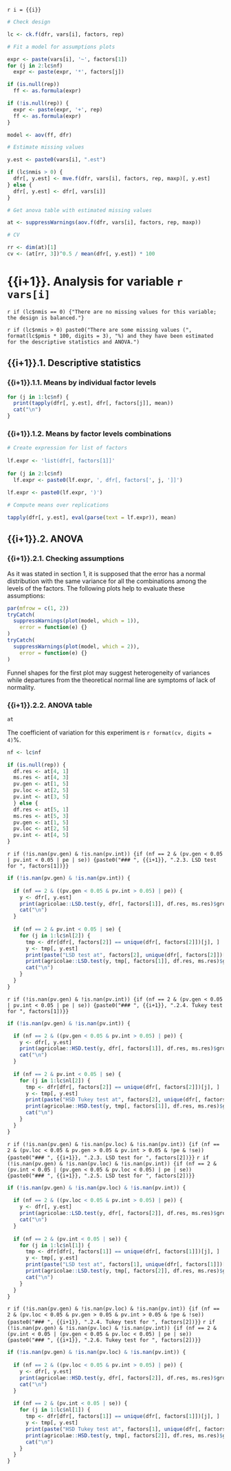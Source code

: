 `r i = {{i}}`

```r
# Check design

lc <- ck.f(dfr, vars[i], factors, rep)

# Fit a model for assumptions plots

expr <- paste(vars[i], '~', factors[1])
for (j in 2:lc$nf)
  expr <- paste(expr, '*', factors[j])

if (is.null(rep))
  ff <- as.formula(expr)

if (!is.null(rep)) {
  expr <- paste(expr, '+', rep)
  ff <- as.formula(expr)
}

model <- aov(ff, dfr)

# Estimate missing values

y.est <- paste0(vars[i], ".est")

if (lc$nmis > 0) {
  dfr[, y.est] <- mve.f(dfr, vars[i], factors, rep, maxp)[, y.est]
} else {
  dfr[, y.est] <- dfr[, vars[i]]
}

# Get anova table with estimated missing values

at <- suppressWarnings(aov.f(dfr, vars[i], factors, rep, maxp))

# CV

rr <- dim(at)[1]
cv <- (at[rr, 3])^0.5 / mean(dfr[, y.est]) * 100
```
    
# {{i+1}}. Analysis for variable `r vars[i]`

`r if (lc$nmis == 0) {"There are no missing values for this variable; the design is balanced."}`

`r if (lc$nmis > 0) paste0("There are some missing values (", format(lc$pmis * 100, digits = 3), "%) and they have been estimated for the descriptive statistics and ANOVA.")`

## {{i+1}}.1. Descriptive statistics

### {{i+1}}.1.1. Means by individual factor levels

```r
for (j in 1:lc$nf) {
  print(tapply(dfr[, y.est], dfr[, factors[j]], mean))
  cat("\n")
}
```

### {{i+1}}.1.2. Means by factor levels combinations

```r
# Create expression for list of factors
  
lf.expr <- 'list(dfr[, factors[1]]'
  
for (j in 2:lc$nf)
  lf.expr <- paste0(lf.expr, ', dfr[, factors[', j, ']]')
  
lf.expr <- paste0(lf.expr, ')')

# Compute means over replications

tapply(dfr[, y.est], eval(parse(text = lf.expr)), mean)
```

## {{i+1}}.2. ANOVA

### {{i+1}}.2.1. Checking assumptions

As it was stated in section 1, it is supposed that the error has a normal distribution with the same variance for all the combinations among the levels of the factors. The following plots help to evaluate these assumptions:

```r
par(mfrow = c(1, 2))
tryCatch(
  suppressWarnings(plot(model, which = 1)),
    error = function(e) {}
)
tryCatch(
  suppressWarnings(plot(model, which = 2)),
    error = function(e) {}
)
```

Funnel shapes for the first plot may suggest heterogeneity of variances while departures from the theoretical normal line are symptoms of lack of normality.

### {{i+1}}.2.2. ANOVA table

```r
at
```

The coefficient of variation for this experiment is `r format(cv, digits = 4)`%.

```r
nf <- lc$nf

if (is.null(rep)) {
  df.res <- at[4, 1]
  ms.res <- at[4, 3]
  pv.gen <- at[1, 5]
  pv.loc <- at[2, 5]
  pv.int <- at[3, 5]
  } else {
  df.res <- at[5, 1]
  ms.res <- at[5, 3]
  pv.gen <- at[1, 5]
  pv.loc <- at[2, 5]
  pv.int <- at[4, 5]
}
```

`r if (!is.nan(pv.gen) & !is.nan(pv.int)) {if (nf == 2 & (pv.gen < 0.05 | pv.int < 0.05 | pe | se)) {paste0("### ", {{i+1}}, ".2.3. LSD test for ", factors[1])}}`

```r
if (!is.nan(pv.gen) & !is.nan(pv.int)) {
  
  if (nf == 2 & ((pv.gen < 0.05 & pv.int > 0.05) | pe)) {
    y <- dfr[, y.est]
    print(agricolae::LSD.test(y, dfr[, factors[1]], df.res, ms.res)$groups)
    cat("\n")
  }
  
  if (nf == 2 & pv.int < 0.05 | se) {
    for (j in 1:lc$nl[2]) {
      tmp <- dfr[dfr[, factors[2]] == unique(dfr[, factors[2]])[j], ]
      y <- tmp[, y.est]
      print(paste("LSD test at", factors[2], unique(dfr[, factors[2]])[j]))
      print(agricolae::LSD.test(y, tmp[, factors[1]], df.res, ms.res)$groups)
      cat("\n")
    }
  }
}
```

`r if (!is.nan(pv.gen) & !is.nan(pv.int)) {if (nf == 2 & (pv.gen < 0.05 | pv.int < 0.05 | pe | se)) {paste0("### ", {{i+1}}, ".2.4. Tukey test for ", factors[1])}}`

```r
if (!is.nan(pv.gen) & !is.nan(pv.int)) {

  if (nf == 2 & ((pv.gen < 0.05 & pv.int > 0.05) | pe)) {
    y <- dfr[, y.est]
    print(agricolae::HSD.test(y, dfr[, factors[1]], df.res, ms.res)$groups)
    cat("\n")
  }
  
  if (nf == 2 & pv.int < 0.05 | se) {
    for (j in 1:lc$nl[2]) {
      tmp <- dfr[dfr[, factors[2]] == unique(dfr[, factors[2]])[j], ]
      y <- tmp[, y.est]
      print(paste("HSD Tukey test at", factors[2], unique(dfr[, factors[2]])[j]))
      print(agricolae::HSD.test(y, tmp[, factors[1]], df.res, ms.res)$groups)
      cat("\n")
    }
  }
}
```

`r if (!is.nan(pv.gen) & !is.nan(pv.loc) & !is.nan(pv.int)) {if (nf == 2 & (pv.loc < 0.05 & pv.gen > 0.05 & pv.int > 0.05 & !pe & !se)) {paste0("### ", {{i+1}}, ".2.3. LSD test for ", factors[2])}}`
`r if (!is.nan(pv.gen) & !is.nan(pv.loc) & !is.nan(pv.int)) {if (nf == 2 & (pv.int < 0.05 | (pv.gen < 0.05 & pv.loc < 0.05) | pe | se)) {paste0("### ", {{i+1}}, ".2.5. LSD test for ", factors[2])}}`

```r
if (!is.nan(pv.gen) & !is.nan(pv.loc) & !is.nan(pv.int)) {
  
  if (nf == 2 & ((pv.loc < 0.05 & pv.int > 0.05) | pe)) {
    y <- dfr[, y.est]
    print(agricolae::LSD.test(y, dfr[, factors[2]], df.res, ms.res)$groups)
    cat("\n")
  }
  
  if (nf == 2 & (pv.int < 0.05 | se)) {
    for (j in 1:lc$nl[1]) {
      tmp <- dfr[dfr[, factors[1]] == unique(dfr[, factors[1]])[j], ]
      y <- tmp[, y.est]
      print(paste("LSD test at", factors[1], unique(dfr[, factors[1]])[j]))
      print(agricolae::LSD.test(y, tmp[, factors[2]], df.res, ms.res)$groups)
      cat("\n")
    }
  }
}
```

`r if (!is.nan(pv.gen) & !is.nan(pv.loc) & !is.nan(pv.int)) {if (nf == 2 & (pv.loc < 0.05 & pv.gen > 0.05 & pv.int > 0.05 & !pe & !se)) {paste0("### ", {{i+1}}, ".2.4. Tukey test for ", factors[2])}}`
`r if (!is.nan(pv.gen) & !is.nan(pv.loc) & !is.nan(pv.int)) {if (nf == 2 & (pv.int < 0.05 | (pv.gen < 0.05 & pv.loc < 0.05) | pe | se)) {paste0("### ", {{i+1}}, ".2.6. Tukey test for ", factors[2])}}`

```r
if (!is.nan(pv.gen) & !is.nan(pv.loc) & !is.nan(pv.int)) {
  
  if (nf == 2 & ((pv.loc < 0.05 & pv.int > 0.05) | pe)) {
    y <- dfr[, y.est]
    print(agricolae::HSD.test(y, dfr[, factors[2]], df.res, ms.res)$groups)
    cat("\n")
  }
  
  if (nf == 2 & (pv.int < 0.05 | se)) {
    for (j in 1:lc$nl[1]) {
      tmp <- dfr[dfr[, factors[1]] == unique(dfr[, factors[1]])[j], ]
      y <- tmp[, y.est]
      print(paste("HSD Tukey test at", factors[1], unique(dfr[, factors[1]])[j]))
      print(agricolae::HSD.test(y, tmp[, factors[2]], df.res, ms.res)$groups)
      cat("\n")
    }
  }
}
```
